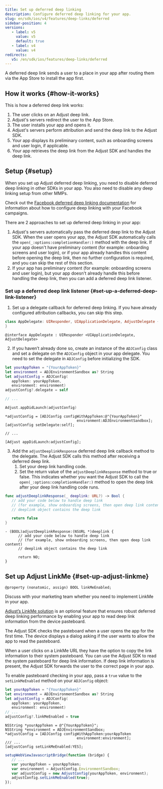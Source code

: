 ```yaml
---
title: Set up deferred deep linking
description: Configure deferred deep linking for your app.
slug: en/sdk/ios/v4/features/deep-links/deferred
sidebar-position: 4
versions:
   - label: v5
     value: v5
     default: true
   - label: v4
     value: v4
redirects:
   v5: /en/sdk/ios/features/deep-links/deferred
---
```


A deferred deep link sends a user to a place in your app after routing them via the App Store to install the app first.

## How it works {#how-it-works}

This is how a deferred deep link works:

1. The user clicks on an Adjust deep link.
2. Adjust's servers redirect the user to the App Store.
3. The user installs your app and opens it.
4. Adjust's servers perform attribution and send the deep link to the Adjust SDK.
5. Your app displays its preliminary content, such as onboarding screens and user login, if applicable.
6. Your app retrieves the deep link from the Adjust SDK and handles the deep link.

## Setup {#setup}

<Callout type="important">

When you set up Adjust deferred deep linking, you need to disable deferred deep linking in other SDKs in your app. You also need to disable any deep linking setup from other MMPs.

</Callout>

<Callout type="seealso">

Check out the [Facebook deferred deep linking documentation](https://developers.facebook.com/docs/ios/deep-linking#deferred-deep-linking) for information about how to configure deep linking with your Facebook campaigns.

</Callout>

There are 2 approaches to set up deferred deep linking in your app:

1. Adjust's servers automatically pass the deferred deep link to the Adjust SDK. When the user opens your app, the Adjust SDK automatically calls the `open(_:options:completionHandler:)` method with the deep link. If your app doesn't have preliminary content (for example: onboarding screens and user login), or if your app already handles this content before opening the deep link, then no further configuration is required, and you can skip the rest of this section.
2. If your app has preliminary content (for example: onboarding screens and user login), but your app doesn't already handle this before handling the deep link, then you can add a deferred deep link listener.

### Set up a deferred deep link listener {#set-up-a-deferred-deep-link-listener}

1. Set up a delegate callback for deferred deep linking. If you have already configured attribution callbacks, you can skip this step.

<Tabs>
<Tab title="Swift" sync="swift">

<CodeBlock title="AppDelegate.swift">

```swift
class AppDelegate: UIResponder, UIApplicationDelegate, AdjustDelegate {
}
```

</CodeBlock>

</Tab>
<Tab title="Objective-C" sync="objc">

<CodeBlock title="AppDelegate.h">

```objc
@interface AppDelegate : UIResponder <UIApplicationDelegate, AdjustDelegate>
```

</CodeBlock>

</Tab>
</Tabs>

2. If you haven’t already done so, create an instance of the `ADJConfig` class and set a delegate on the `ADJConfig` object in your app delegate. You need to set the delegate in `ADJConfig` before initializing the SDK.

<Tabs>
<Tab title="Swift" sync="swift">

```swift
let yourAppToken = "{YourAppToken}"
let environment = ADJEnvironmentSandbox as? String
let adjustConfig = ADJConfig(
   appToken: yourAppToken,
   environment: environment)
adjustConfig?.delegate = self

// ...

Adjust.appDidLaunch(adjustConfig)
```

</Tab>
<Tab title="Objective-C" sync="objc">

```objc
*adjustConfig = [ADJConfig configWithAppToken:@"{YourAppToken}"
                                 environment:ADJEnvironmentSandbox];
[adjustConfig setDelegate:self];

// ...

[Adjust appDidLaunch:adjustConfig];
```

</Tab>
</Tabs>

3. Add the `adjustDeeplinkResponse` deferred deep link callback method to the delegate. The Adjust SDK calls this method after receiving a deferred deep link.
   1. Set your deep link handling code.
   2. Set the return value of the `adjustDeeplinkResponse` method to true or false. This indicates whether you want the Adjust SDK to call the `open(_:options:completionHandler:)` method to open the deep link after your deep link handling code runs.

<Tabs>
<Tab title="Swift" sync="swift">

```swift
func adjustDeeplinkResponse(_ deeplink: URL?) -> Bool {
   // add your code below to handle deep link
   // (for example, show onboarding screens, then open deep link content)
   // deeplink object contains the deep link

   return false
}
```

</Tab>
<Tab title="Objective-C" sync="objc">

```objc
- (BOOL)adjustDeeplinkResponse:(NSURL *)deeplink {
      // add your code below to handle deep link
      // (for example, show onboarding screens, then open deep link content)
      // deeplink object contains the deep link

      return NO;
}
```

</Tab>
</Tabs>

## Set up Adjust LinkMe {#set-up-adjust-linkme}

<CodeBlock title="Property declaration">

```objc
@property (nonatomic, assign) BOOL linkMeEnabled;
```

</CodeBlock>

<Callout type="note">

Discuss with your marketing team whether you need to implement LinkMe in your app.

</Callout>

[Adjust’s LinkMe solution](https://help.adjust.com/en/article/linkme) is an optional feature that ensures robust deferred deep linking performance by enabling your app to read deep link information from the device pasteboard.

<Callout type="important">

The Adjust SDK checks the pasteboard when a user opens the app for the first time. The device displays a dialog asking if the user wants to allow the app to read the pasteboard.

</Callout>

When a user clicks on a LinkMe URL they have the option to copy the link information to their system pasteboard. You can use the Adjust SDK to read the system pasteboard for deep link information. If deep link information is present, the Adjust SDK forwards the user to the correct page in your app.

To enable pasteboard checking in your app, pass a `true` value to the `setLinkMeEnabled` method on your `ADJConfig` object:

<Tabs>
<Tab title="Swift" sync="swift">

```swift
let yourAppToken = "{YourAppToken}"
let environment = ADJEnvironmentSandbox as? String
let adjustConfig = ADJConfig(
   appToken: yourAppToken,
   environment: environment)
// ...
adjustConfig?.linkMeEnabled = true
```

</Tab>
<Tab title="Objective-C" sync="objc">

```objc
NSString *yourAppToken = @"{YourAppToken}";
NSString *environment = ADJEnvironmentSandbox;
*adjustConfig = [ADJConfig configWithAppToken:yourAppToken
                                 environment:environment];
/// ...
[adjustConfig setLinkMeEnabled:YES];
```

</Tab>
<Tab title="Javascript" sync="js">

```js
setupWebViewJavascriptBridge(function (bridge) {
   // ...
   var yourAppToken = yourAppToken;
   var environment = AdjustConfig.EnvironmentSandbox;
   var adjustConfig = new AdjustConfig(yourAppToken, environment);
   adjustConfig.setLinkMeEnabled(true);
});
```

</Tab>
</Tabs>
